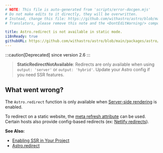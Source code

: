 ```yaml
---
# NOTE: This file is auto-generated from 'scripts/error-docgen.mjs'
# Do not make edits to it directly, they will be overwritten.
# Instead, change this file: https://github.com/withastro/astro/blob/main/packages/astro/src/core/errors/errors-data.ts
# Translators, please remove this note and the <DontEditWarning/> component.

title: Astro.redirect is not available in static mode.
i18nReady: true
githubURL: https://github.com/withastro/astro/blob/main/packages/astro/src/core/errors/errors-data.ts
---
```


<DontEditWarning />


:::caution[Deprecated]
since version 2.6
:::

> **StaticRedirectNotAvailable**: Redirects are only available when using `output: 'server'` or `output: 'hybrid'`. Update your Astro config if you need SSR features.
## What went wrong?
The `Astro.redirect` function is only available when [Server-side rendering](/en/guides/server-side-rendering/) is enabled.

To redirect on a static website, the [meta refresh attribute](https://developer.mozilla.org/en-US/docs/Web/HTML/Element/meta) can be used. Certain hosts also provide config-based redirects (ex: [Netlify redirects](https://docs.netlify.com/routing/redirects/)).

**See Also:**
-  [Enabling SSR in Your Project](/en/guides/server-side-rendering/#enabling-ssr-in-your-project)
-  [Astro.redirect](/en/reference/api-reference/#astroredirect)


